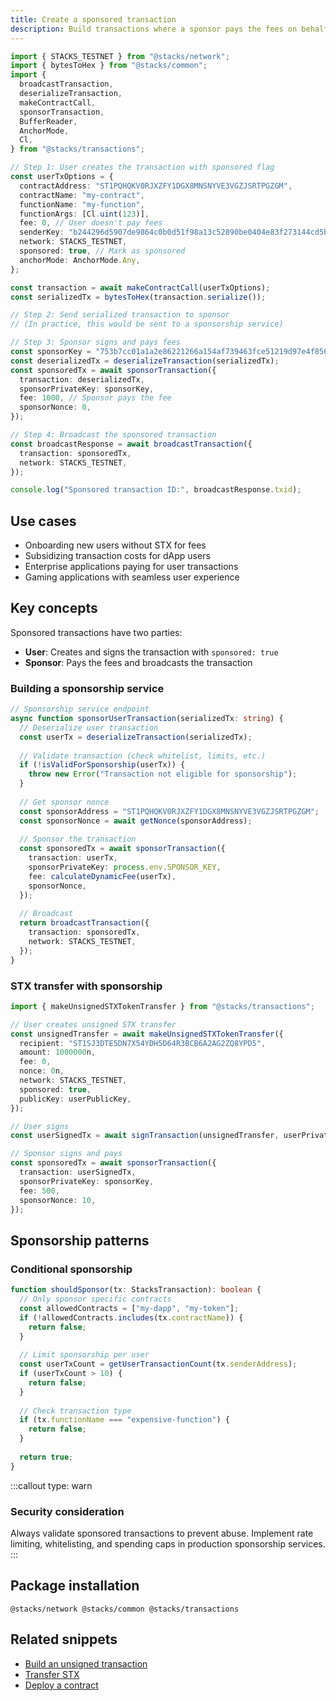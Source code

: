 ```yaml
---
title: Create a sponsored transaction
description: Build transactions where a sponsor pays the fees on behalf of users
---
```


```typescript
import { STACKS_TESTNET } from "@stacks/network";
import { bytesToHex } from "@stacks/common";
import {
  broadcastTransaction,
  deserializeTransaction,
  makeContractCall,
  sponsorTransaction,
  BufferReader,
  AnchorMode,
  Cl,
} from "@stacks/transactions";

// Step 1: User creates the transaction with sponsored flag
const userTxOptions = {
  contractAddress: "ST1PQHQKV0RJXZFY1DGX8MNSNYVE3VGZJSRTPGZGM",
  contractName: "my-contract",
  functionName: "my-function",
  functionArgs: [Cl.uint(123)],
  fee: 0, // User doesn't pay fees
  senderKey: "b244296d5907de9864c0b0d51f98a13c52890be0404e83f273144cd5b9960eed01",
  network: STACKS_TESTNET,
  sponsored: true, // Mark as sponsored
  anchorMode: AnchorMode.Any,
};

const transaction = await makeContractCall(userTxOptions);
const serializedTx = bytesToHex(transaction.serialize());

// Step 2: Send serialized transaction to sponsor
// (In practice, this would be sent to a sponsorship service)

// Step 3: Sponsor signs and pays fees
const sponsorKey = "753b7cc01a1a2e86221266a154af739463fce51219d97e4f856cd7200c3bd2a601";
const deserializedTx = deserializeTransaction(serializedTx);
const sponsoredTx = await sponsorTransaction({
  transaction: deserializedTx,
  sponsorPrivateKey: sponsorKey,
  fee: 1000, // Sponsor pays the fee
  sponsorNonce: 0,
});

// Step 4: Broadcast the sponsored transaction
const broadcastResponse = await broadcastTransaction({
  transaction: sponsoredTx,
  network: STACKS_TESTNET,
});

console.log("Sponsored transaction ID:", broadcastResponse.txid);
```

## Use cases

- Onboarding new users without STX for fees
- Subsidizing transaction costs for dApp users
- Enterprise applications paying for user transactions
- Gaming applications with seamless user experience

## Key concepts

Sponsored transactions have two parties:

- **User**: Creates and signs the transaction with `sponsored: true`
- **Sponsor**: Pays the fees and broadcasts the transaction

### Building a sponsorship service

```typescript
// Sponsorship service endpoint
async function sponsorUserTransaction(serializedTx: string) {
  // Deserialize user transaction
  const userTx = deserializeTransaction(serializedTx);
  
  // Validate transaction (check whitelist, limits, etc.)
  if (!isValidForSponsorship(userTx)) {
    throw new Error("Transaction not eligible for sponsorship");
  }
  
  // Get sponsor nonce
  const sponsorAddress = "ST1PQHQKV0RJXZFY1DGX8MNSNYVE3VGZJSRTPGZGM";
  const sponsorNonce = await getNonce(sponsorAddress);
  
  // Sponsor the transaction
  const sponsoredTx = await sponsorTransaction({
    transaction: userTx,
    sponsorPrivateKey: process.env.SPONSOR_KEY,
    fee: calculateDynamicFee(userTx),
    sponsorNonce,
  });
  
  // Broadcast
  return broadcastTransaction({
    transaction: sponsoredTx,
    network: STACKS_TESTNET,
  });
}
```

### STX transfer with sponsorship

```typescript
import { makeUnsignedSTXTokenTransfer } from "@stacks/transactions";

// User creates unsigned STX transfer
const unsignedTransfer = await makeUnsignedSTXTokenTransfer({
  recipient: "ST1SJ3DTE5DN7X54YDH5D64R3BCB6A2AG2ZQ8YPD5",
  amount: 1000000n,
  fee: 0,
  nonce: 0n,
  network: STACKS_TESTNET,
  sponsored: true,
  publicKey: userPublicKey,
});

// User signs
const userSignedTx = await signTransaction(unsignedTransfer, userPrivateKey);

// Sponsor signs and pays
const sponsoredTx = await sponsorTransaction({
  transaction: userSignedTx,
  sponsorPrivateKey: sponsorKey,
  fee: 500,
  sponsorNonce: 10,
});
```

## Sponsorship patterns

### Conditional sponsorship

```typescript
function shouldSponsor(tx: StacksTransaction): boolean {
  // Only sponsor specific contracts
  const allowedContracts = ["my-dapp", "my-token"];
  if (!allowedContracts.includes(tx.contractName)) {
    return false;
  }
  
  // Limit sponsorship per user
  const userTxCount = getUserTransactionCount(tx.senderAddress);
  if (userTxCount > 10) {
    return false;
  }
  
  // Check transaction type
  if (tx.functionName === "expensive-function") {
    return false;
  }
  
  return true;
}
```



:::callout
type: warn
### Security consideration
Always validate sponsored transactions to prevent abuse. Implement rate limiting, whitelisting, and spending caps in production sponsorship services.
:::

## Package installation

```package-install
@stacks/network @stacks/common @stacks/transactions
```

## Related snippets

- [Build an unsigned transaction](/resources/snippets/build-an-unsigned-tx)
- [Transfer STX](/resources/snippets/transfer-stx)
- [Deploy a contract](/resources/snippets/deploy-a-contract)